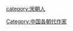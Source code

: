 {{Catnav|頁面分類|人物|職業|各职业中国人|中国作家}}
{{Catnav|頁面分類|人物|各國人物|各國作家|中国作家}}
{{Catnav|頁面分類|...|中国朝代|各朝代中国人|宋朝人}}
{{Catnav|頁面分類|...|宋遼金夏|宋朝|宋朝人}}

[[Category:中国各朝代作家|Category:中国各朝代作家]]
[[category:宋朝人|category:宋朝人]]
{{中国古代文学家专题}}